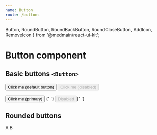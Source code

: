 ```yaml
---
name: Button
route: /buttons
---
```


  Button,
  RoundButton,
  RoundBackButton,
  RoundCloseButton,
  AddIcon,
  RemoveIcon
} from '@medmain/react-ui-kit';


# Button component

## Basic buttons `<Button>`

<Playground>
  <Root>
    <Button>Click me (default button)</Button> <Button disabled>Click me (disabled)</Button>
    <br />
    <br />
    <Button rsPrimary>Click me (primary)</Button>
    {'  '}
    <Button rsPrimary disabled>
      Disabled
    </Button>{' '}
  </Root>
</Playground>

## Rounded buttons

<Playground>
  <Root>
    <RoundButton>A</RoundButton>
    <RoundButton>
      <AddIcon />
    </RoundButton>
    <RoundButton>
      <RemoveIcon />
    </RoundButton>
    <RoundButton rsPrimary>B</RoundButton>
    <RoundBackButton />
    <RoundCloseButton />
  </Root>
</Playground>
